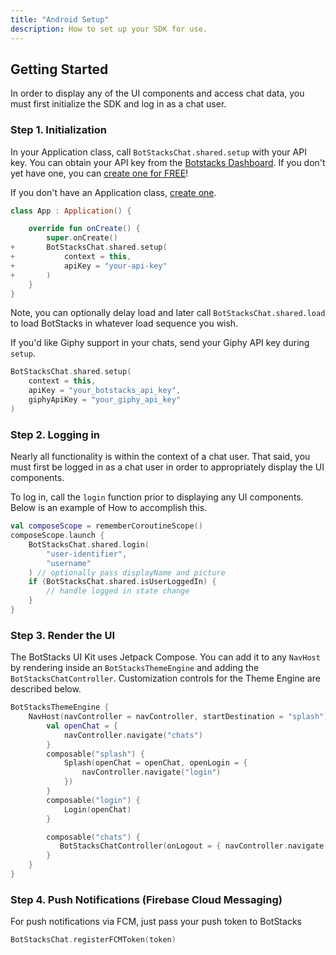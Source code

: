 ```yaml
---
title: "Android Setup"
description: How to set up your SDK for use.
---
```


## Getting Started

In order to display any of the UI components and access chat data, you must first initialize the SDK
and log in as a chat user.

### Step 1. Initialization

In your Application class, call `BotStacksChat.shared.setup` with your API key. You can obtain your API key from
the [Botstacks Dashboard](https://dashboard.botstacks.ai/settings). If you don't yet have one, you can [create one for FREE](https://dashboard.botstacks.ai)!

If you don't have an Application class, [create one](https://guides.codepath.com/android/Understanding-the-Android-Application-Class).

```Kotlin
class App : Application() {

    override fun onCreate() {
        super.onCreate()
+       BotStacksChat.shared.setup(
+           context = this,
+           apiKey = "your-api-key"
+       )
    }
}
```

Note, you can optionally delay load and later call `BotStacksChat.shared.load` to load BotStacks in whatever load sequence you wish.

If you'd like Giphy support in your chats, send your Giphy API key during `setup`.

```Kotlin
BotStacksChat.shared.setup(
    context = this,
    apiKey = "your_botstacks_api_key",
    giphyApiKey = "your_giphy_api_key"
)
```

### Step 2. Logging in

Nearly all functionality is within the context of a chat user. That said, you must first be logged in as a chat
user in order to appropriately display the UI components.

To log in, call the `login` function prior to displaying any UI components. Below is an example of How
to accomplish this.

```Kotlin
val composeScope = rememberCoroutineScope()
composeScope.launch {
    BotStacksChat.shared.login(
        "user-identifier",
        "username"
    ) // optionally pass displayName and picture
    if (BotStacksChat.shared.isUserLoggedIn) {
        // handle logged in state change
    }
}
```

### Step 3. Render the UI

The BotStacks UI Kit uses Jetpack Compose. You can add it to any `NavHost` by rendering inside an `BotStacksThemeEngine` and adding the `BotStacksChatController`. Customization controls for the Theme Engine are described below.

```Kotlin
BotStacksThemeEngine {
    NavHost(navController = navController, startDestination = "splash") {
        val openChat = {
            navController.navigate("chats")
        }
        composable("splash") {
            Splash(openChat = openChat, openLogin = {
                navController.navigate("login")
            })
        }
        composable("login") {
            Login(openChat)
        }

        composable("chats") {
           BotStacksChatController(onLogout = { navController.navigate("login") })
        }
    }
}
```

### Step 4. Push Notifications (Firebase Cloud Messaging)

For push notifications via FCM, just pass your push token to BotStacks

```Kotlin
BotStacksChat.registerFCMToken(token)
```

